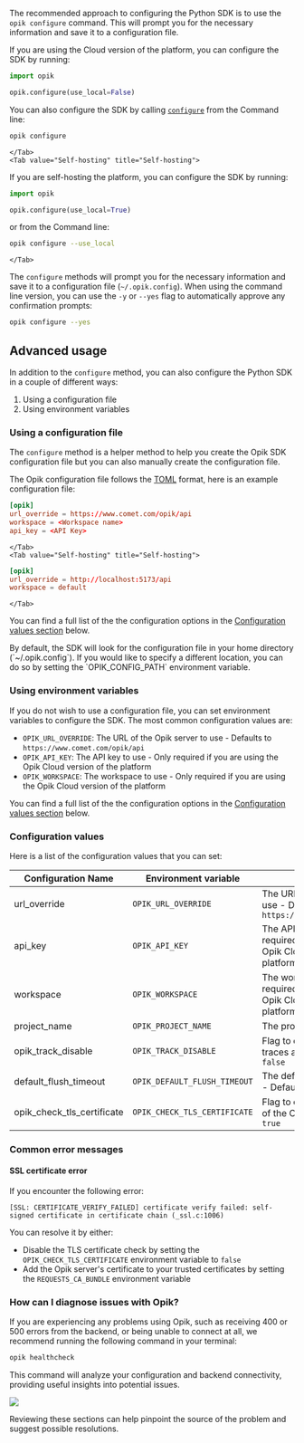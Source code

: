 The recommended approach to configuring the Python SDK is to use the `opik configure` command. This will prompt you for the necessary information and save it to a configuration file.

<Tabs>
    <Tab value="Opik Cloud" title="Opik Cloud">

If you are using the Cloud version of the platform, you can configure the SDK by running:

```python
import opik

opik.configure(use_local=False)
```

You can also configure the SDK by calling [`configure`](https://www.comet.com/docs/opik/python-sdk-reference/cli.html) from the Command line:

```bash
opik configure
```

    </Tab>
    <Tab value="Self-hosting" title="Self-hosting">

If you are self-hosting the platform, you can configure the SDK by running:

```python {pytest_codeblocks_skip=true}
import opik

opik.configure(use_local=True)
```

or from the Command line:

```bash {pytest_codeblocks_skip=true}
opik configure --use_local
```

    </Tab>

</Tabs>

The `configure` methods will prompt you for the necessary information and save it to a configuration file (`~/.opik.config`). When using the command line version, you can use the `-y` or `--yes` flag to automatically approve any confirmation prompts:

```bash
opik configure --yes
```

## Advanced usage

In addition to the `configure` method, you can also configure the Python SDK in a couple of different ways:

1. Using a configuration file
2. Using environment variables

### Using a configuration file

The `configure` method is a helper method to help you create the Opik SDK configuration file but you can also manually create the configuration file.

The Opik configuration file follows the [TOML](https://github.com/toml-lang/toml) format, here is an example configuration file:

<Tabs>
    <Tab value="Opik Cloud" title="Opik Cloud">

```toml
[opik]
url_override = https://www.comet.com/opik/api
workspace = <Workspace name>
api_key = <API Key>
```

    </Tab>
    <Tab value="Self-hosting" title="Self-hosting">

```toml
[opik]
url_override = http://localhost:5173/api
workspace = default
```

    </Tab>

</Tabs>

You can find a full list of the the configuration options in the [Configuration values section](/tracing/sdk_configuration#configuration-values) below.

<Tip>
  By default, the SDK will look for the configuration file in your home directory (`~/.opik.config`). If you would like
  to specify a different location, you can do so by setting the `OPIK_CONFIG_PATH` environment variable.
</Tip>

### Using environment variables

If you do not wish to use a configuration file, you can set environment variables to configure the SDK. The most common configuration values are:

- `OPIK_URL_OVERRIDE`: The URL of the Opik server to use - Defaults to `https://www.comet.com/opik/api`
- `OPIK_API_KEY`: The API key to use - Only required if you are using the Opik Cloud version of the platform
- `OPIK_WORKSPACE`: The workspace to use - Only required if you are using the Opik Cloud version of the platform

You can find a full list of the the configuration options in the [Configuration values section](/tracing/sdk_configuration#configuration-values) below.

### Configuration values

Here is a list of the configuration values that you can set:

| Configuration Name         | Environment variable         | Description                                                                                  |
| -------------------------- | ---------------------------- | -------------------------------------------------------------------------------------------- |
| url_override               | `OPIK_URL_OVERRIDE`          | The URL of the Opik server to use - Defaults to `https://www.comet.com/opik/api`             |
| api_key                    | `OPIK_API_KEY`               | The API key to use - Only required if you are using the Opik Cloud version of the platform   |
| workspace                  | `OPIK_WORKSPACE`             | The workspace to use - Only required if you are using the Opik Cloud version of the platform |
| project_name               | `OPIK_PROJECT_NAME`          | The project name to use                                                                      |
| opik_track_disable         | `OPIK_TRACK_DISABLE`         | Flag to disable the tracking of traces and spans - Defaults to `false`                       |
| default_flush_timeout      | `OPIK_DEFAULT_FLUSH_TIMEOUT` | The default flush timeout to use - Defaults to no timeout                                    |
| opik_check_tls_certificate | `OPIK_CHECK_TLS_CERTIFICATE` | Flag to check the TLS certificate of the Opik server - Defaults to `true`                    |

### Common error messages

#### SSL certificate error

If you encounter the following error:

```
[SSL: CERTIFICATE_VERIFY_FAILED] certificate verify failed: self-signed certificate in certificate chain (_ssl.c:1006)
```

You can resolve it by either:

- Disable the TLS certificate check by setting the `OPIK_CHECK_TLS_CERTIFICATE` environment variable to `false`
- Add the Opik server's certificate to your trusted certificates by setting the `REQUESTS_CA_BUNDLE` environment variable

### How can I diagnose issues with Opik?

If you are experiencing any problems using Opik, such as receiving 400 or 500 errors from the backend, or being unable to connect at all, we recommend running the following command in your terminal:

```bash
opik healthcheck
```

This command will analyze your configuration and backend connectivity, providing useful insights into potential issues.

<Frame>
  <img src="../../img/healthcheck.png" />
</Frame>

Reviewing these sections can help pinpoint the source of the problem and suggest possible resolutions.

